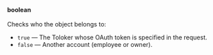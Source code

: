 **boolean**<br/><br/>Checks who the object belongs to:

- `true` — The Toloker whose OAuth token is specified in the request.
- `false` — Another account (employee or owner).